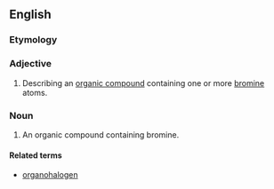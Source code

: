 ==English==

===Etymology===
{{prefix|organo|bromine}}

===Adjective===
{{en-adj|-}}

#{{organic chemistry}} Describing an [[organic compound]] containing one or more [[bromine]] atoms.

===Noun===
{{en-noun}}

#{{organic chemistry}} An organic compound containing bromine.

====Related terms====
*[[organohalogen]]